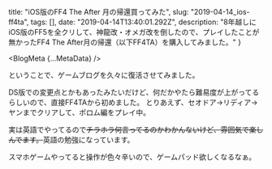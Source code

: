
  title: "iOS版のFF4 The After 月の帰還買ってみた",
  slug: "2019-04-14_ios-ff4ta",
  tags: [],
  date: "2019-04-14T13:40:01.292Z",
  description: "8年越しにiOS版のFF5を全クリして、神龍改・オメガ改を倒したので、プレイしたことが無かったFF4 The After月の帰還（以下FF4TA）を購入してみました。"
}

<BlogMeta {...MetaData} />

ということで、ゲームブログを久々に復活させてみました。

DS版での変更点とかもあったみたいだけど、何だかやたら難易度が上がってるらしいので、直接FF4TAから初めました。
とりあえず、セオドア→リディア→ヤンまでクリアして、ポロム編をプレイ中。

実は英語でやってるので~~チラホラ何言ってるのかわかんないけど、雰囲気で楽しんでます。~~英語の勉強になっています。

スマホゲームやってると操作が色々辛いので、ゲームパッド欲しくなるなぁ。
